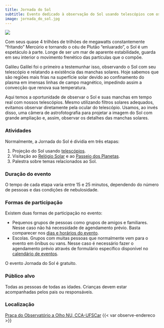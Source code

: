 ```yaml
---
title: Jornada do Sol
subtitle: Evento dedicado à observação do Sol usando telescópios com os devidos filtros solares.
image: jornada_do_sol.jpg
---
```


![](manchas_solares.jpg)

Com seus quase 4 trilhões de trilhões de megawatts constantemente "fritando" Mercúrio e tornando o céu de Plutão "enluarado", o Sol é um espetáculo à parte. Longe de ser um mar de aparente estabilidade, guarda em seu interior o movimento frenético das partículas que o compõe.

Galileu Galilei foi o primeiro a testemunhar isso, observando o Sol com seu telescópio e relatando a existência das manchas solares. Hoje sabemos que são regiões mais frias na superfície solar devido ao confinamento do plasma em imensas linhas de campo magnético, impedindo assim a convecção que renova sua temperatura.

Aqui temos a oportunidade de observar o Sol e suas manchas em tempo real com nossos telescópios. Mesmo utilizando filtros solares adequados, evitamos observar diretamente pela ocular do telescópio. Usamos, ao invés disso, uma câmera de astrofotografia para projetar a imagem do Sol com grande ampliação e, assim, observar os detalhes das manchas solares.

### Atividades

Normalmente, a Jornada do Sol é dividia em três etapas:

1. Projeção do Sol usando [telescópios]({{< var loc.acervo >}}/acervo.qmd).
1. Visitação ao [Relógio Solar]({{< var loc.atividades >}}/observatorio/observatorio.qmd) e ao [Passeio dos Planetas]({{< var loc.atividades >}}/passeio_dos_planetas/passeio_dos_planetas.qmd).
1. Palestra sobre temas relacionados ao Sol.

### Duração do evento

O tempo de cada etapa varia entre 15 e 25 minutos, dependendo do número de pessoas e das condições de nebulosidade.

### Formas de participação

Existem duas formas de participação no evento:

- Pequenos grupos de pessoas como grupos de amigos e familiares. Nesse caso não há necessidade de agendamento prévio. Basta comparecer nos [dias e horários do evento]({{< var loc.calendario >}}/calendario.qmd).
- Escolas. Grupos com muitas pessoas que normalmente vem para o evento em ônibus ou vans. Nesse caso é necessário fazer o agendamento prévio através de formulário específico disponível no [calendário de eventos]({{< var loc.calendario >}}/calendario.qmd).

O evento Jornada do Sol é gratuito.

### Público alvo

Todas as pessoas de todas as idades. Crianças devem estar acompanhadas pelos pais ou responsáveis.

### Localização

[Praça do Observatório a Olho NU, CCA-UFSCar]({{< var loc.localizacao >}})
{{< var observe-endereco >}}
